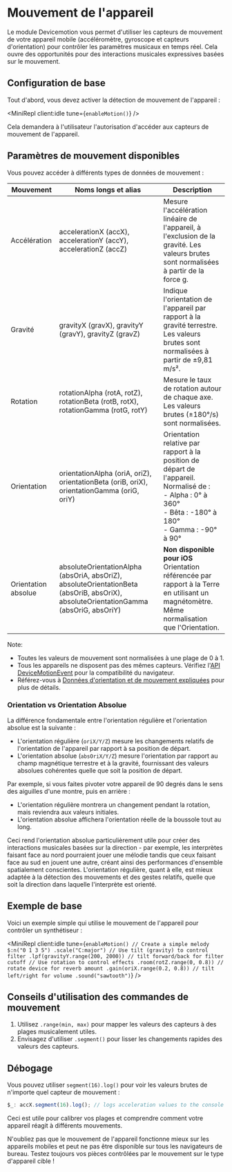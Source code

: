 
# Mouvement de l'appareil

Le module Devicemotion vous permet d'utiliser les capteurs de mouvement de votre appareil mobile (accéléromètre, gyroscope et capteurs d'orientation) pour contrôler les paramètres musicaux en temps réel. Cela ouvre des opportunités pour des interactions musicales expressives basées sur le mouvement.

## Configuration de base

Tout d'abord, vous devez activer la détection de mouvement de l'appareil :

<MiniRepl client:idle tune={`enableMotion()`} />

Cela demandera à l'utilisateur l'autorisation d'accéder aux capteurs de mouvement de l'appareil.

## Paramètres de mouvement disponibles

Vous pouvez accéder à différents types de données de mouvement :

| Mouvement           | Noms longs et alias                                                                                                                  | Description                                                                                                                                              |
| -------------------- | ------------------------------------------------------------------------------------------------------------------------------------ | --------------------------------------------------------------------------------------------------------------------------------------------------- |
| Accélération        | accelerationX (accX), accelerationY (accY), accelerationZ (accZ)                                                                    | Mesure l'accélération linéaire de l'appareil, à l'exclusion de la gravité. Les valeurs brutes sont normalisées à partir de la force g.             |
| Gravité             | gravityX (gravX), gravityY (gravY), gravityZ (gravZ)                                                                                | Indique l'orientation de l'appareil par rapport à la gravité terrestre. Les valeurs brutes sont normalisées à partir de ±9,81 m/s².             |
| Rotation            | rotationAlpha (rotA, rotZ), rotationBeta (rotB, rotX), rotationGamma (rotG, rotY)                                                   | Mesure le taux de rotation autour de chaque axe. Les valeurs brutes (±180°/s) sont normalisées.                                                  |
| Orientation         | orientationAlpha (oriA, oriZ), orientationBeta (oriB, oriX), orientationGamma (oriG, oriY)                                          | Orientation relative par rapport à la position de départ de l'appareil. Normalisé de :<br/>- Alpha : 0° à 360°<br/>- Bêta : -180° à 180°<br/>- Gamma : -90° à 90° |
| Orientation absolue | absoluteOrientationAlpha (absOriA, absOriZ), absoluteOrientationBeta (absOriB, absOriX), absoluteOrientationGamma (absOriG, absOriY) | **Non disponible pour iOS** <br/> Orientation référencée par rapport à la Terre en utilisant un magnétomètre. Même normalisation que l'Orientation. |

Note:

- Toutes les valeurs de mouvement sont normalisées à une plage de 0 à 1.
- Tous les appareils ne disposent pas des mêmes capteurs.
  Vérifiez l'[API DeviceMotionEvent](https://developer.mozilla.org/en-US/docs/Web/API/DeviceMotionEvent) pour la compatibilité du navigateur.
- Référez-vous à [Données d'orientation et de mouvement expliquées](https://developer.mozilla.org/en-US/docs/Web/API/Device_orientation_events/Orientation_and_motion_data_explained) pour plus de détails.

### Orientation vs Orientation Absolue

La différence fondamentale entre l'orientation régulière et l'orientation absolue est la suivante :

- L'orientation régulière (`oriX/Y/Z`) mesure les changements relatifs de l'orientation de l'appareil par rapport à sa position de départ.
- L'orientation absolue (`absOriX/Y/Z`) mesure l'orientation par rapport au champ magnétique terrestre et à la gravité, fournissant des valeurs absolues cohérentes quelle que soit la position de départ.

Par exemple, si vous faites pivoter votre appareil de 90 degrés dans le sens des aiguilles d'une montre, puis en arrière :

- L'orientation régulière montrera un changement pendant la rotation, mais reviendra aux valeurs initiales.
- L'orientation absolue affichera l'orientation réelle de la boussole tout au long.

Ceci rend l'orientation absolue particulièrement utile pour créer des interactions musicales basées sur la direction - par exemple, les interprètes faisant face au nord pourraient jouer une mélodie tandis que ceux faisant face au sud en jouent une autre, créant ainsi des performances d'ensemble spatialement conscientes. L'orientation régulière, quant à elle, est mieux adaptée à la détection des mouvements et des gestes relatifs, quelle que soit la direction dans laquelle l'interprète est orienté.

## Exemple de base

Voici un exemple simple qui utilise le mouvement de l'appareil pour contrôler un synthétiseur :

<MiniRepl
  client:idle
  tune={`enableMotion()
// Create a simple melody
$:n("0 1 3 5")
.scale("C:major")
// Use tilt (gravity) to control filter
.lpf(gravityY.range(200, 2000)) // tilt forward/back for filter cutoff
// Use rotation to control effects
.room(rotZ.range(0, 0.8)) // rotate device for reverb amount
.gain(oriX.range(0.2, 0.8)) // tilt left/right for volume
.sound("sawtooth")`}
/>

## Conseils d'utilisation des commandes de mouvement

1. Utilisez `.range(min, max)` pour mapper les valeurs des capteurs à des plages musicalement utiles.
2. Envisagez d'utiliser `.segment()` pour lisser les changements rapides des valeurs des capteurs.

## Débogage

Vous pouvez utiliser `segment(16).log()` pour voir les valeurs brutes de n'importe quel capteur de mouvement :

```javascript
$_: accX.segment(16).log(); // logs acceleration values to the console
```

Ceci est utile pour calibrer vos plages et comprendre comment votre appareil réagit à différents mouvements.

N'oubliez pas que le mouvement de l'appareil fonctionne mieux sur les appareils mobiles et peut ne pas être disponible sur tous les navigateurs de bureau. Testez toujours vos pièces contrôlées par le mouvement sur le type d'appareil cible !
